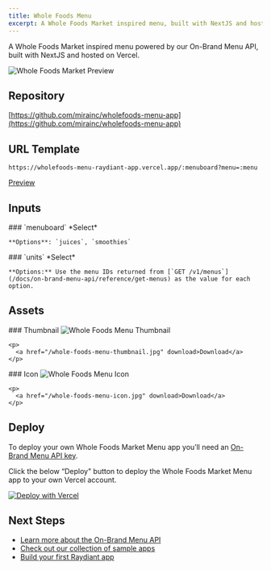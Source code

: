 ```yaml
---
title: Whole Foods Menu
excerpt: A Whole Foods Market inspired menu, built with NextJS and hosted on Vercel.
---
```


A Whole Foods Market inspired menu powered by our On-Brand Menu API, built with NextJS and hosted on Vercel.

![Whole Foods Market Preview](/whole-foods-menu-preview.png)

## Repository

[https://github.com/mirainc/wholefoods-menu-app](https://github.com/mirainc/wholefoods-menu-app)

## URL Template

```
https://wholefoods-menu-raydiant-app.vercel.app/:menuboard?menu=:menu
```

[Preview](https://wholefoods-menu-raydiant-app.vercel.app/menu-boards/juices?menu=5ffd5ad4-d853-48cd-a19b-421490314676)

## Inputs

<OptionsTable>
  <OptionTitle>
    ### `menuboard`
  </OptionTitle>
  <OptionDescription>
    *Select*

    **Options**: `juices`, `smoothies`
  </OptionDescription>
  <OptionTitle>
    ### `units`
  </OptionTitle>
  <OptionDescription>
    *Select*

    **Options:** Use the menu IDs returned from [`GET /v1/menus`](/docs/on-brand-menu-api/reference/get-menus) as the value for each option.
  </OptionDescription>
</OptionsTable>

## Assets

<OptionsTable>
  <OptionTitle>
    ### Thumbnail

  </OptionTitle>
  <OptionDescription>
    <img alt="Whole Foods Menu Thumbnail" src="/whole-foods-menu-thumbnail.jpg" style={{ maxWidth: 200 }} />

    <p>
      <a href="/whole-foods-menu-thumbnail.jpg" download>Download</a>
    </p>
  </OptionDescription>
  <OptionTitle>
    ### Icon
  </OptionTitle>
  <OptionDescription>
    <img alt="Whole Foods Menu Icon" src="/whole-foods-menu-icon.jpg" style={{ maxWidth: 40 }} />

    <p>
      <a href="/whole-foods-menu-icon.jpg" download>Download</a>
    </p>
  </OptionDescription>
</OptionsTable>



## Deploy

To deploy your own Whole Foods Market Menu app you’ll need an [On-Brand Menu API key](/docs/on-brand-menu-api/api-keys).

Click the below “Deploy" button to deploy the Whole Foods Market Menu app to your own Vercel account.

<a href="https://vercel.com/new/clone?repository-url=https%3A%2F%2Fgithub.com%2Fmirainc%2Fwholefoods-menu-app&env=RAYDIANT_MENU_API_KEY&redirect-url=https%3A%2F%2Fdevelopers.raydiant.com%2Fdocs%2Fget-started%2Fsample-apps%2Fwhole-foods-menu">
  <img src="https://vercel.com/button" alt="Deploy with Vercel" />
</a>

## Next Steps

- [Learn more about the On-Brand Menu API](/docs/on-brand-menu-api)
- [Check out our collection of sample apps](/docs/get-started/sample-apps)
- [Build your first Raydiant app](/docs/get-started/build-an-ap)
